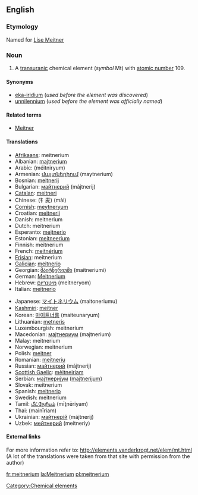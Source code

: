 {{See|Meitnerium}}
{{wikipedia}}
==English==
{{elements|Mt|hassium|Hs|darmstadtium|Ds}}

===Etymology===
Named for [[w:Lise Meitner|Lise Meitner]]

=== Noun ===
{{en-noun-unc}}

#A [[transuranic]] chemical element (''symbol'' Mt) with [[atomic number]] 109.

====Synonyms====
*[[eka-iridium]] (''used before the element was discovered'')
*[[unnilennium]] (''used before the element was officially named'')

====Related terms====
*[[w:Lise Meitner|Meitner]]

==== Translations ====
{{top}}
*[[Afrikaans]]: meitnerium
*Albanian: [[majtnerium]]
*Arabic: {{ARchar|[[ميتنريوم]]}} (méitniryum) {{m}}
*Armenian: [[մայտներիում]] (maytnerium)
*Bosnian: [[meitnerij]]
*Bulgarian: [[майтнерий]] (májtnerij) {{m}}
*[[Catalan]]: [[meitneri]]
*Chinese: (钅麦) (mài)
*[[Cornish]]: [[meytneryum]]
*Croatian: [[meitnerij]]
*Danish: meitnerium
*Dutch: meitnerium {{n}}
*Esperanto: [[mejtnerio]]
*Estonian: [[meitneerium]]
*Finnish: meitnerium
*French: [[meitnérium]] {{m}}
*[[Frisian]]: meitnerium
*[[Galician]]: [[meitnerio]]
*Georgian: [[მაიტნერიუმი]] (maitneriumi)
*German: [[Meitnerium]] {{n}}
*Hebrew: [[מיטנריום]] (meitneryom)
*Italian: [[meitnerio]] {{m}}
{{mid}}
*Japanese: [[マイトネリウム]] (maitoneriumu)
*[[Kashmiri]]: [[meitner]]
*Korean: [[마이트너륨]] (maiteunaryum)
*Lithuanian: [[metneris]]
*Luxembourgish: meitnerium
*Macedonian: [[мајтнериум]] (majtnerium) {{m}}
*Malay: meitnerium
*Norwegian: meitnerium
*Polish: [[meitner]] {{m}}
*Romanian: [[meitneriu]] {{n}}
*Russian: [[майтнерий]] (májtnerij) {{m}}
*[[Scottish Gaelic]]: [[mèitneiriam]]
*Serbian: [[мајтнеријум]] ([[majtnerijum]]) {{m}}
*Slovak: meitnerium
*Spanish: [[meitnerio]] {{m}}
*Swedish: meitnerium
*Tamil: [[மீட்நேரியம்]] (mīţnēriyam)
*Thai: {{THchar|[[ไมต์นีเรียม]]}} (mainīriam)
*Ukrainian: [[майтнерій]] (májtnerij) {{m}}
*Uzbek: [[мейтнерий]] (meitneriy)
{{bottom}}

====External links====
For more information refer to:
http://elements.vanderkrogt.net/elem/mt.html
(A lot of the translations were taken from that site with permission from the author)

[[Category:Chemical elements]]

[[fr:meitnerium]]
[[la:Meitnerium]]
[[pl:meitnerium]]